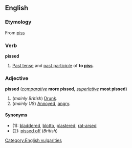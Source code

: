 ==English==
===Etymology===
From [[piss]]

===Verb===
'''pissed'''

#[[Past tense]] and [[past participle]] of '''to [[piss]]'''.

===Adjective===
'''pissed''' (''[[comparative]]'' '''more pissed''', ''[[superlative]]'' '''most pissed''')

#(''mainly British'') [[Drunk]].
#(''mainly US'') [[Annoyed]], [[angry]].

====Synonyms====
*(1): [[bladdered]], [[blotto]], [[plastered]], [[rat-arsed]] <!--etc: there are dozens of these-->
*(2): [[pissed off]] (''British'')

[[Category:English vulgarities]]